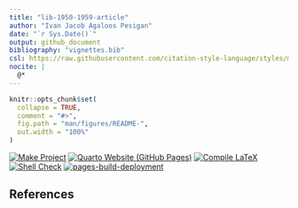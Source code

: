 ```yaml
---
title: "lib-1950-1959-article"
author: "Ivan Jacob Agaloos Pesigan"
date: "`r Sys.Date()`"
output: github_document
bibliography: "vignettes.bib"
csl: https://raw.githubusercontent.com/citation-style-language/styles/master/apa.csl
nocite: |
  @*
---
```


<!-- README.md is generated from .setup/readme/README.Rmd. Please edit that file -->

```r
knitr::opts_chunk$set(
  collapse = TRUE,
  comment = "#>",
  fig.path = "man/figures/README-",
  out.width = "100%"
)
```

<!-- badges: start -->
[![Make Project](https://github.com/ijapesigan/lib-1950-1959-article/actions/workflows/make.yml/badge.svg)](https://github.com/ijapesigan/lib-1950-1959-article/actions/workflows/make.yml)
[![Quarto Website (GitHub Pages)](https://github.com/ijapesigan/lib-1950-1959-article/actions/workflows/quarto-gh-pages.yml/badge.svg)](https://github.com/ijapesigan/lib-1950-1959-article/actions/workflows/quarto-gh-pages.yml)
[![Compile LaTeX](https://github.com/ijapesigan/lib-1950-1959-article/actions/workflows/latex.yml/badge.svg)](https://github.com/ijapesigan/lib-1950-1959-article/actions/workflows/latex.yml)
[![Shell Check](https://github.com/ijapesigan/lib-1950-1959-article/actions/workflows/shellcheck.yml/badge.svg)](https://github.com/ijapesigan/lib-1950-1959-article/actions/workflows/shellcheck.yml)
[![pages-build-deployment](https://github.com/ijapesigan/lib-1950-1959-article/actions/workflows/pages/pages-build-deployment/badge.svg)](https://github.com/ijapesigan/lib-1950-1959-article/actions/workflows/pages/pages-build-deployment)
<!-- badges: end -->

## References
